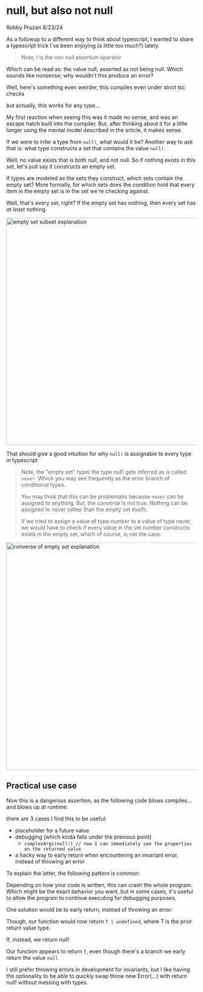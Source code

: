 

# null, but also not null

Robby Pruzan 8/23/24

<EstimatedReadTime path="./app/blog/(articles)/null-but-not-null/page.mdx" />

As a followup to <Link href="/blog/a-different-way-to-think-about-typescript">a different way to think about typescript</Link>, I wanted to share a typescript trick
I've been enjoying (a little too much?) lately.

<SuspenseEditor filePath="./app/blog/(articles)/null-but-not-null/snippets/1.tsx" />

> Note, ! is the <Link href="https://www.typescriptlang.org/docs/handbook/release-notes/typescript-2-0.html#non-null-assertion-operator">non null assertion operator</Link>

Which can be read as: the value null, asserted as not being null. Which sounds like nonsense; why wouldn't this produce an error?

Well, here's something even weirder, this compiles even under strict tsc checks

<SuspenseEditor filePath="./app/blog/(articles)/null-but-not-null/snippets/2.tsx" />

but actually, this works for any type...

<SuspenseEditor filePath="./app/blog/(articles)/null-but-not-null/snippets/3.tsx" />

My first reaction when seeing this was it made no sense, and was an escape hatch built into the compiler. But, after thinking about
it for a little longer using the mental model described <Link href="/blog/a-different-way-to-think-about-typescript">in the article</Link>, it makes sense.

If we were to infer a type from `null!`, what would it be? Another way to ask that is: what type constructs a set that contains the value `null!`.

Well, no value exists that is both null, and not null. So if nothing exists in this set, let's just say it constructs an empty set.

If types are modeled as the sets they construct, which sets contain the empty set? More formally, for which sets does the condition hold that
every item in the empty set is in the set we're checking against.

Well, that's every set, right? If the empty set has nothing, then every set has _at least_ nothing.

<Image
  alt="empty set subset explanation"
  src="/null-but-not-null/empty-set.png"
  height="600"
  width="600"
/>

That should give a good intuition for why `null!` is assignable to every type in typescript

> Note, the "empty set" type/ the type null! gets inferred as is called `never`. Which you may see frequently as the error branch of
> conditional types.
>
> You may think that this can be problematic because `never` can be assigned to anything. But, the converse
> is not true. Nothing can be assigned to never (other than the empty set itself).
>
> If we tried to assign a value of type number to a value of type never, we would have to check if every value in the set number constructs exists
> in the empty set, which of course, is not the case.

<Image
  alt="converse of empty set explanation"
  src="/null-but-not-null/converse.png"
  height="600"
  width="600"
/>

## Practical use case

Now this is a dangerous assertion, as the following code blows compiles... and blows up at runtime:

<SuspenseEditor filePath="./app/blog/(articles)/null-but-not-null/snippets/4.tsx" />

there are 3 cases I find this to be useful:

- placeholder for a future value
- debugging (which kinda falls under the previous point)
  - `complexArgs(null!) // now I can immediately see the properties on the returned value`
- a hacky way to early return when encountering an <Link href="https://softwareengineering.stackexchange.com/questions/32727/what-are-invariants-how-can-they-be-used-and-have-you-ever-used-it-in-your-pro">invariant</Link> error, instead of throwing an error

To explain the latter, the following pattern is common:

<SuspenseEditor filePath="./app/blog/(articles)/null-but-not-null/snippets/5.tsx" />

Depending on how your code is written, this can crash the whole program. Which might be the exact behavior you want,
but in some cases, it's useful to allow the program to continue executing for debugging purposes.

One solution would be to early return, instead of throwing an error:

<SuspenseEditor filePath="./app/blog/(articles)/null-but-not-null/snippets/6.tsx" />

Though, our function would now return `T | undefined`, where T is the prior return value type.

If, instead, we return null!

<SuspenseEditor filePath="./app/blog/(articles)/null-but-not-null/snippets/7.tsx" />

Our function appears to return `T`, even though there's a branch we early return the value `null`

I still prefer throwing errors in development for invariants, but I like having the optionality to be able to quickly
swap throw new Error(...) with return null! without messing with types.
